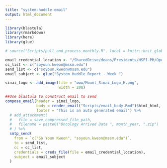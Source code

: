 ```yaml
---
title: "system-huddle-email"
output: html_document
---
```


```r

library(blastula)
library(rmarkdown)
library(here)
library(glue)
```


```r

# source("Scripts/pull_and_process_monthly.R", local = knitr::knit_global())
```

```r

email_credential_location <- "/SharedDrive/deans/Presidents/HSPI-PM/Operations Analytics and Optimization/Administrative/Workgroups/R Workbench/Working Area/Data Connections/email_creds"
cc_list <- c("soyoun.kweon@mssm.edu")
send_list <- c("soyoun.kweon@mssm.edu")
email_subject <- glue("System Huddle Report - Week ")

sinai_logo <- add_image(file = "www/Mount_Sinai_Logo_H.png",
                        width = 200)

##Use blastula to construct email to send
compose_email(header = sinai_logo,
              body = render_email("Scripts/email_body.Rmd")$html_html,
              footer = "This is an auto generated email") %>%
  # add_attachment(
  #   file = save_compressed_file_path,
  #   filename = paste0("Oncology Arrived Data ", month_year, ".zip")
  # ) %>%
  smtp_send(
    from = `c("So Youn Kweon", "soyoun.kweon@mssm.edu")`,
    to = send_list,
    cc = cc_list,
    credentials = creds_file(file = email_credential_location),
    subject = email_subject
  )
```